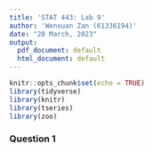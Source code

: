 ```yaml
---
title: 'STAT 443: Lab 9'
author: 'Wenxuan Zan (61336194)'
date: "20 March, 2023"
output:
  pdf_document: default
  html_document: default
---
```


```r
knitr::opts_chunk$set(echo = TRUE)
library(tidyverse)
library(knitr)
library(tseries)
library(zoo)
```

### Question 1



